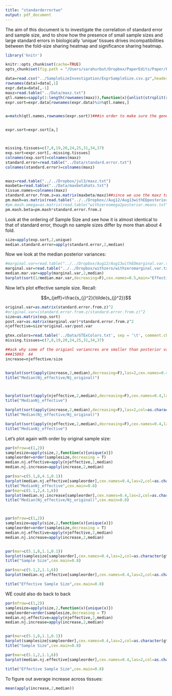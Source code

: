 ```yaml
---
title: "standarderrortwo"
output: pdf_document
---
```



The aim of this document is to investigate the correlation of standard error and sample size, and to show how the presence of small sample sizes and large standard errors in biologically 'unique' tissues drives incompatibilities between the fold-size sharing heatmap and significance sharing heatmap.

```r
library('knitr')

knitr::opts_chunk$set(cache=TRUE)
opts_chunk$set(fig.path = "/Users/sarahurbut/Dropbox/PaperEdits/Paper/Figures/") 

data=read.csv("../SampleSizeInvestigation/ExprSampleSize.csv.gz",header = T)
rownames(data)=data[,1]
expr.data=data[,-1]
maxz=read.table("../Data/maxz.txt")
qtl.names=sapply(1:length(rownames(maxz)),function(x){unlist(strsplit(rownames(maxz)[x], "[_]"))[[1]]})
expr.sort=expr.data[rownames(expr.data)%in%qtl.names,]


a=match(qtl.names,rownames(expr.sort))###in order to make sure the gene names are the same in both


expr.sort=expr.sort[a,]



missing.tissues=c(7,8,19,20,24,25,31,34,37)
exp.sort=expr.sort[,-missing.tissues]
colnames(exp.sort)=colnames(maxz)
standard.error=read.table("../Data/standard.error.txt")
colnames(standard.error)=colnames(maxz)


maxz=read.table("../../Dropbox/jul3/maxz.txt")
maxbeta=read.table("../Data/maxbetahats.txt")
tissue.names=colnames(maxz)
standard.error.from.z=as.matrix(maxbeta/maxz)##since we use the maxz to compute this model, we should use this standard error
pm.mash=as.matrix(read.table("../../Dropbox//Aug12/Aug13withEDposterior.means.txt")[,-1])
#pm.mash.omega=as.matrix(read.table("withzeroomega2posterior.means.txt")[,-1])
pm.mash.beta=pm.mash*standard.error.from.z

```

Look at the ordering of Sample Size and see how it is almost identical to that of standard error, though no sample sizes differ by more than about 4 fold. 

```r
size=apply(exp.sort,2,unique)
median.standard.error=apply(standard.error,2,median)
```



Now we look at the median posterior variances:
```r
#marginal.var=read.table("../../Dropbox/Aug12/Aug13withEDmarginal.var.txt")[,-1]
marginal.var=read.table("../../Dropbox/withzero/withzeromarginal.var.txt")[,-1]
median.mar.var=apply(marginal.var,2,median)
barplot(sort(1/median.mar.var,decreasing=F),cex.names=0.5,main="Effective Sample Size: 1/MedianMarginalVariance",names=colnames(maxz)[order(1/median.mar.var,decreasing=F)],las=2)
```

Now let's plot effective sample size. Recall:

$$n_{jeff}=\frac{s_{j}^2}{\tilde{s_{j}^2}}$$

```r
original.var=as.matrix(standard.error.from.z)^2
#original.var=(standard.error.from.z/standard.error.from.z)^2
size=as.matrix(exp.sort)
post.var=as.matrix(marginal.var)*standard.error.from.z^2
njeffective=size*original.var/post.var

gtex.colors=read.table('../Data/GTExColors.txt', sep = '\t', comment.char = '')[-missing.tissues,2]
missing.tissues=c(7,8,19,20,24,25,31,34,37)

##ask why some of the origianl variancres are smaller than posterior variances, even though calculations are right (e.g. 16012, 44)
###15093  44
increase=njeffective/size


barplot(sort(apply(increase,2,median),decreasing=F),las=2,cex.names=0.4)
title("Median(Nj_effective/Nj_original)")



barplot(sort(apply(njeffective,2,median),decreasing=F),cex.names=0.4,las=2)
title("MedianNj_effective")

barplot(sort(apply(increase,2,median),decreasing=F),las=2,col=as.character(gtex.colors[order(apply(increase,2,median),decreasing=F)]))
title("Median(Nj_effective/Nj_original)")

barplot(sort(apply(njeffective,2,median),decreasing=F),cex.names=0.4,las=2,col=as.character(gtex.colors[order(apply(njeffective,2,median),decreasing=F)]))
title("MedianNj_effective")

```


Let's plot again with order by original sample size:
```r

par(mfrow=c(1,2))
samplesize=apply(size,2,function(x){unique(x)})
sampleorder=order(samplesize,decreasing = T)
median.nj.effective=apply(njeffective,2,median)
median.nj.increase=apply(increase,2,median)

par(mar=c(5.1,8,4.1,0.1))
barplot(median.nj.effective[sampleorder],cex.names=0.4,las=2,col=as.character(gtex.colors[sampleorder]),horiz = T)
title("MedianNj_effective",cex.main=0.8)
par(mar=c(5.1,2,4.1,6))
barplot(median.nj.increase[sampleorder],cex.names=0.4,las=2,col=as.character(gtex.colors[sampleorder]),horiz = T,names="",xlim=c(16,0))
title("Median(Nj_effective/Nj_original)",cex.main=0.8)



par(mfrow=c(1,2))
samplesize=apply(size,2,function(x){unique(x)})
sampleorder=order(samplesize,decreasing = T)
median.nj.effective=apply(njeffective,2,median)
median.nj.increase=apply(increase,2,median)


par(mar=c(5.1,8,1.1,0.1))
barplot(samplesize[sampleorder],cex.names=0.4,las=2,col=as.character(gtex.colors[sampleorder]),horiz = T,xlim=c(0,2000))
title("Sample Size",cex.main=0.8)

par(mar=c(5.1,2,1.1,6))
barplot(median.nj.effective[sampleorder],cex.names=0.4,las=2,col=as.character(gtex.colors[sampleorder]),horiz = T,names="",xlim=c(0,2000))

title("Effective Sample Size",cex.main=0.8)
```
WE could also do back to back


```r
par(mfrow=c(1,2))
samplesize=apply(size,2,function(x){unique(x)})
sampleorder=order(samplesize,decreasing = T)
median.nj.effective=apply(njeffective,2,median)
median.nj.increase=apply(increase,2,median)


par(mar=c(5.1,8,1.1,0.1))
barplot(samplesize[sampleorder],cex.names=0.4,las=2,col=as.character(gtex.colors[sampleorder]),horiz = T,xlim=c(2000,0))
title("Sample Size",cex.main=0.8)

par(mar=c(5.1,2,1.1,6))
barplot(median.nj.effective[sampleorder],cex.names=0.4,las=2,col=as.character(gtex.colors[sampleorder]),horiz = T,names="",xlim=c(0,2000))

title("Effective Sample Size",cex.main=0.8)


```

To figure out average increase across tissues:

```r
mean(apply(increase,2,median))
```
